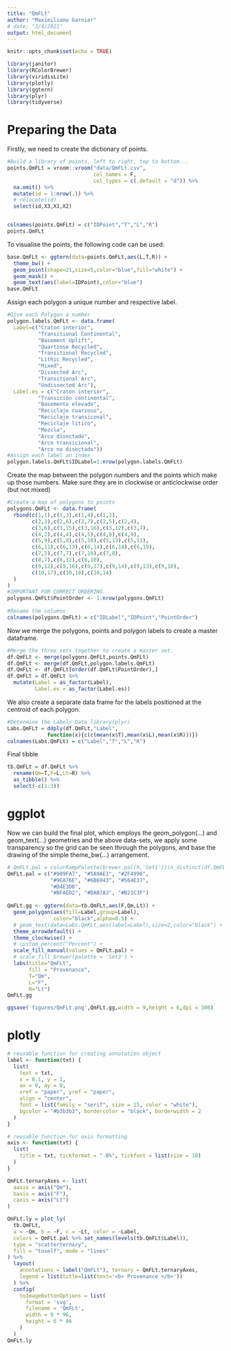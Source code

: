 ```yaml
---
title: "QmFLt"
author: "Maximiliano Garnier"
# date: "3/4/2021"
output: html_document
---
```


```r
knitr::opts_chunk$set(echo = TRUE)

library(janitor)
library(RColorBrewer)
library(viridisLite)
library(plotly)
library(ggtern)
library(plyr)
library(tidyverse)
```

# Preparing the Data

Firstly, we need to create the dictionary of points.

```r
#Build a library of points, left to right, top to bottom...
points.QmFLt = vroom::vroom("data/QmFLt.csv", 
                            col_names = F, 
                            col_types = c(.default = "d")) %>% 
  na.omit() %>% 
  mutate(id = 1:nrow(.)) %>% 
  # relocate(id)
  select(id,X3,X1,X2)


colnames(points.QmFLt) = c("IDPoint","T","L","R")
points.QmFLt
```

To visualise the points, the following code can be used:

```r
base.QmFLt <- ggtern(data=points.QmFLt,aes(L,T,R)) +
  theme_bw() +
  geom_point(shape=21,size=5,color="blue",fill="white") +
  geom_mask() + 
  geom_text(aes(label=IDPoint),color="blue")
base.QmFLt
```

Assign each polygon a unique number and respective label.

```r
#Give each Polygon a number
polygon.labels.QmFLt <- data.frame(
  Label=c("Craton interior",
          "Transitional Continental",
          "Basement Uplift",
          "Quartzose Recycled",
          "Transitional Recycled",
          "Lithic Recycled",
          "Mixed",
          "Dissected Arc",
          "Transitional Arc",
          "Undissected Arc"),
  Label.es = c("Cratón interior",
          "Transición continental",
          "Basemento elevado",
          "Reciclaje cuarzoso",
          "Reciclaje transiconal",
          "Reciclaje lítico",
          "Mezcla",
          "Arco disectado",
          "Arco transicional",
          "Arco no disectado"))
#Assign each label an index
polygon.labels.QmFLt$IDLabel=1:nrow(polygon.labels.QmFLt)
```

Create the map between the polygon numbers and the points which make up those numbers. Make sure they are in clockwise or anticlockwise order (but not mixed)

```r
#Create a map of polygons to points
polygons.QmFLt <- data.frame(
  rbind(c(1,1),c(1,3),c(1,4),c(1,2),
        c(2,3),c(2,6),c(2,7),c(2,5),c(2,4),
        c(3,6),c(3,15),c(3,16),c(3,12),c(3,7),
        c(4,2),c(4,4),c(4,5),c(4,8),c(4,9),
        c(5,9),c(5,8),c(5,10),c(5,13),c(5,11),
        c(6,11),c(6,13),c(6,14),c(6,18),c(6,19),
        c(7,5),c(7,7),c(7,10),c(7,8),
        c(8,7),c(8,12),c(8,10),
        c(9,12),c(9,16),c(9,17),c(9,14),c(9,13),c(9,10),
        c(10,17),c(10,18),c(10,14)
  )
)
#IMPORTANT FOR CORRECT ORDERING.
polygons.QmFLt$PointOrder <- 1:nrow(polygons.QmFLt)
 
#Rename the columns
colnames(polygons.QmFLt) = c("IDLabel","IDPoint","PointOrder")
```

Now we merge the polygons, points and polygon labels to create a master dataframe.

```r
#Merge the three sets together to create a master set.
df.QmFLt <- merge(polygons.QmFLt,points.QmFLt)
df.QmFLt <- merge(df.QmFLt,polygon.labels.QmFLt)
df.QmFLt <- df.QmFLt[order(df.QmFLt$PointOrder),]
df.QmFLt = df.QmFLt %>% 
  mutate(Label = as_factor(Label),
         Label.es = as_factor(Label.es))
```

We also create a separate data frame for the labels positioned at the centroid of each polygon.

```r
#Determine the Labels Data library(plyr)
Labs.QmFLt = ddply(df.QmFLt,"Label",
             function(x){c(c(mean(x$T),mean(x$L),mean(x$R)))})
colnames(Labs.QmFLt) = c("Label","T","L","R")
```

Final tibble

```r
tb.QmFLt = df.QmFLt %>% 
  rename(Qm=T,F=L,Lt=R) %>% 
  as_tibble() %>% 
  select(-c(1:3))
```

# ggplot

Now we can build the final plot, which employs the geom_polygon(…) and  geom_text(…) geometries and the above data-sets, we apply some transparency so the grid can be seen through the polygons, and base the drawing of the simple theme_bw(…) arrangement.

```r
# QmFLt.pal = colorRampPalette(brewer.pal(9,'Set1'))(n_distinct(df.QmFLt$Label))
QmFLt.pal = c("#989FA7", "#5A9AE1", "#2F4996", 
              "#9EA76E", "#6B6943", "#564E37", 
              "#D4E3D0",  
              "#BFAED2", "#DAB7A3", "#B21C3F")
  
QmFLt.gg <- ggtern(data=tb.QmFLt,aes(F,Qm,Lt)) +
  geom_polygon(aes(fill=Label,group=Label),
               color="black",alpha=0.5) +
  # geom_text(data=Labs.QmFLt,aes(label=Label),size=2,color="black") +
  theme_arrowdefault() +
  theme_clockwise() +
  # custom_percent("Percent") +
  scale_fill_manual(values = QmFLt.pal) +
  # scale_fill_brewer(palette = 'Set3') +
  labs(title="QmFLt",
       fill = "Provenance",
       T="Qm",
       L="F",
       R="Lt")
QmFLt.gg
```

```r
ggsave('figures/QmFLt.png',QmFLt.gg,width = 9,height = 6,dpi = 300)
```

# plotly

```r
# reusable function for creating annotation object
label <- function(txt) {
  list(
    text = txt, 
    x = 0.1, y = 1,
    ax = 0, ay = 0,
    xref = "paper", yref = "paper", 
    align = "center",
    font = list(family = "serif", size = 15, color = "white"),
    bgcolor = "#b3b3b3", bordercolor = "black", borderwidth = 2
  )
}

# reusable function for axis formatting
axis <- function(txt) {
  list(
    title = txt, tickformat = ".0%", tickfont = list(size = 10)
  )
}

QmFLt.ternaryAxes <- list(
  aaxis = axis("Qm"), 
  baxis = axis("F"), 
  caxis = axis("Lt")
)
```

```r
QmFLt.ly = plot_ly(
  tb.QmFLt,
  a = ~Qm, b = ~F, c = ~Lt, color = ~Label, 
  colors = QmFLt.pal %>% set_names(levels(tb.QmFLt$Label)),
  type = "scatterternary",
  fill = "toself", mode = "lines"
) %>%
  layout(
    annotations = label("QmFLt"), ternary = QmFLt.ternaryAxes,
    legend = list(title=list(text='<b> Provenance </b>'))
  ) %>% 
  config(
    toImageButtonOptions = list(
      format = 'svg',
      filename = 'QmFLt',
      width = 9 * 96,
      height = 6 * 96
    )
  )
QmFLt.ly
```

